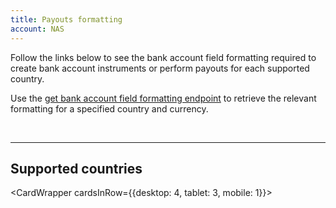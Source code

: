 ```yaml
---
title: Payouts formatting
account: NAS
---
```


Follow the links below to see the bank account field formatting required to create bank account instruments or perform payouts for each supported country.

<TipBox>

Use the [get bank account field formatting endpoint](/bank-payouts/request-a-payout/get-bank-account-field-formatting) to retrieve the relevant formatting for a specified country and currency.

</TipBox>

<br/>

---

## Supported countries

<CardWrapper cardsInRow={{desktop: 4, tablet: 3, mobile: 1}}>

<CountryCardLink 
  url='/bank-payouts/payouts-formatting/austria' 
  flagImageSrc='/NAS/Bank Payouts/Payouts formatting/austria.svg'
  countryName='Austria'
/>

<CountryCardLink 
  url='/bank-payouts/payouts-formatting/belgium' 
  flagImageSrc='/NAS/Bank Payouts/Payouts formatting/belgium.svg'
  countryName='Belgium'
/>

<CountryCardLink 
  url='/bank-payouts/payouts-formatting/croatia' 
  flagImageSrc='/NAS/Bank Payouts/Payouts formatting/croatia.svg'
  countryName='Croatia'
/>

<CountryCardLink 
  url='/bank-payouts/payouts-formatting/cyprus' 
  flagImageSrc='/NAS/Bank Payouts/Payouts formatting/cyprus.svg'
  countryName='Cyprus'
/>

<CountryCardLink 
  url='/bank-payouts/payouts-formatting/czech-republic' 
  flagImageSrc='/NAS/Bank Payouts/Payouts formatting/czech-republic.svg'
  countryName='Czech Republic'
/>

<CountryCardLink 
  url='/bank-payouts/payouts-formatting/denmark' 
  flagImageSrc='/NAS/Bank Payouts/Payouts formatting/denmark.svg'
  countryName='Denmark'
/>

<CountryCardLink 
  url='/bank-payouts/payouts-formatting/estonia' 
  flagImageSrc='/NAS/Bank Payouts/Payouts formatting/Estonia.svg'
  countryName='Estonia'
/>

<CountryCardLink 
  url='/bank-payouts/payouts-formatting/finland' 
  flagImageSrc='/NAS/Bank Payouts/Payouts formatting/finland.svg'
  countryName='Finland'
/>

<CountryCardLink 
  url='/bank-payouts/payouts-formatting/france' 
  flagImageSrc='/NAS/Bank Payouts/Payouts formatting/france.svg'
  countryName='France'
/>

<CountryCardLink 
  url='/bank-payouts/payouts-formatting/germany' 
  flagImageSrc='/NAS/Bank Payouts/Payouts formatting/germany.svg'
  countryName='Germany'
/>

<CountryCardLink 
  url='/bank-payouts/payouts-formatting/greece' 
  flagImageSrc='/NAS/Bank Payouts/Payouts formatting/greece.svg'
  countryName='Greece'
/>

<CountryCardLink 
  url='/bank-payouts/payouts-formatting/hungary' 
  flagImageSrc='/NAS/Bank Payouts/Payouts formatting/hungary.svg'
  countryName='Hungary'
/>

<CountryCardLink 
  url='/bank-payouts/payouts-formatting/iceland' 
  flagImageSrc='/NAS/Bank Payouts/Payouts formatting/iceland.svg'
  countryName='Iceland'
/>

<CountryCardLink 
  url='/bank-payouts/payouts-formatting/ireland' 
  flagImageSrc='/NAS/Bank Payouts/Payouts formatting/ireland.svg'
  countryName='Ireland'
/>

<CountryCardLink 
  url='/bank-payouts/payouts-formatting/italy' 
  flagImageSrc='/NAS/Bank Payouts/Payouts formatting/italy.svg'
  countryName='Italy'
/>

<CountryCardLink 
  url='/bank-payouts/payouts-formatting/latvia' 
  flagImageSrc='/NAS/Bank Payouts/Payouts formatting/latvia.svg'
  countryName='Latvia'
/>

<CountryCardLink 
  url='/bank-payouts/payouts-formatting/liechtenstein' 
  flagImageSrc='/NAS/Bank Payouts/Payouts formatting/liechtenstein.svg'
  countryName='Liechtenstein'
/>

<CountryCardLink 
  url='/bank-payouts/payouts-formatting/lithuania' 
  flagImageSrc='/NAS/Bank Payouts/Payouts formatting/lithuania.svg'
  countryName='Lithuania'
/>

<CountryCardLink 
  url='/bank-payouts/payouts-formatting/luxembourg' 
  flagImageSrc='/NAS/Bank Payouts/Payouts formatting/luxembourg.svg'
  countryName='Luxembourg'
/>

<CountryCardLink 
  url='/bank-payouts/payouts-formatting/malta' 
  flagImageSrc='/NAS/Bank Payouts/Payouts formatting/malta.svg'
  countryName='Malta'
/>

<CountryCardLink 
  url='/bank-payouts/payouts-formatting/monaco' 
  flagImageSrc='/NAS/Bank Payouts/Payouts formatting/monaco.svg'
  countryName='Monaco'
/>

<CountryCardLink 
  url='/bank-payouts/payouts-formatting/netherlands' 
  flagImageSrc='/NAS/Bank Payouts/Payouts formatting/netherlands.svg'
  countryName='Netherlands'
/>

<CountryCardLink 
  url='/bank-payouts/payouts-formatting/norway' 
  flagImageSrc='/NAS/Bank Payouts/Payouts formatting/norway.svg'
  countryName='Norway'
/>

<CountryCardLink 
  url='/bank-payouts/payouts-formatting/poland' 
  flagImageSrc='/NAS/Bank Payouts/Payouts formatting/poland.svg'
  countryName='Poland'
/>

<CountryCardLink 
  url='/bank-payouts/payouts-formatting/portugal' 
  flagImageSrc='/NAS/Bank Payouts/Payouts formatting/portugal.svg'
  countryName='Portugal'
/>

<CountryCardLink 
  url='/bank-payouts/payouts-formatting/romania' 
  flagImageSrc='/NAS/Bank Payouts/Payouts formatting/romania.svg'
  countryName='Romania'
/>

<CountryCardLink 
  url='/bank-payouts/payouts-formatting/san-marino' 
  flagImageSrc='/NAS/Bank Payouts/Payouts formatting/romania.svg'
  flagImageSrc='/NAS/Bank Payouts/Payouts formatting/san-marino.svg'
  countryName='San Marino'
/>

<CountryCardLink 
  url='/bank-payouts/payouts-formatting/slovakia' 
  flagImageSrc='/NAS/Bank Payouts/Payouts formatting/slovakia.svg'
  countryName='Slovakia'
/>

<CountryCardLink 
  url='/bank-payouts/payouts-formatting/slovenia' 
  flagImageSrc='/NAS/Bank Payouts/Payouts formatting/slovenia.svg'
  countryName='Slovenia'
/>

<CountryCardLink 
  url='/bank-payouts/payouts-formatting/spain' 
  flagImageSrc='/NAS/Bank Payouts/Payouts formatting/spain.svg'
  countryName='Spain'
/>

<CountryCardLink 
  url='/bank-payouts/payouts-formatting/sweden' 
  flagImageSrc='/NAS/Bank Payouts/Payouts formatting/sweden.svg'
  countryName='Sweden'
/>

<CountryCardLink 
  url='/bank-payouts/payouts-formatting/switzerland' 
  flagImageSrc='/NAS/Bank Payouts/Payouts formatting/switzerland.svg'
  countryName='Switzerland'
/>

<CountryCardLink 
  url='/bank-payouts/payouts-formatting/united-kingdom' 
  flagImageSrc='/NAS/Bank Payouts/Payouts formatting/united-kingdom.svg'
  countryName='United Kingdom'
/>

</CardWrapper>